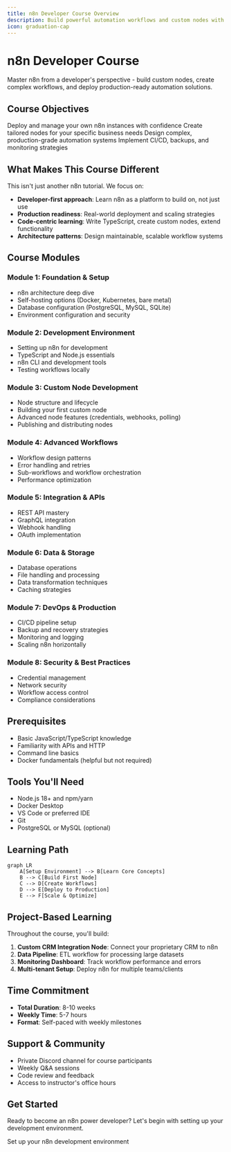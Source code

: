 ```yaml
---
title: n8n Developer Course Overview
description: Build powerful automation workflows and custom nodes with n8n
icon: graduation-cap
---
```


# n8n Developer Course

Master n8n from a developer's perspective - build custom nodes, create complex workflows, and deploy production-ready automation solutions.

## Course Objectives

<CardGroup cols={2}>
  <Card title="Self-Hosting Mastery" icon="server">
    Deploy and manage your own n8n instances with confidence
  </Card>
  <Card title="Custom Node Development" icon="code">
    Create tailored nodes for your specific business needs
  </Card>
  <Card title="Advanced Workflows" icon="network-wired">
    Design complex, production-grade automation systems
  </Card>
  <Card title="DevOps Integration" icon="infinity">
    Implement CI/CD, backups, and monitoring strategies
  </Card>
</CardGroup>

## What Makes This Course Different

This isn't just another n8n tutorial. We focus on:

- **Developer-first approach**: Learn n8n as a platform to build on, not just use
- **Production readiness**: Real-world deployment and scaling strategies
- **Code-centric learning**: Write TypeScript, create custom nodes, extend functionality
- **Architecture patterns**: Design maintainable, scalable workflow systems

## Course Modules

### Module 1: Foundation & Setup
- n8n architecture deep dive
- Self-hosting options (Docker, Kubernetes, bare metal)
- Database configuration (PostgreSQL, MySQL, SQLite)
- Environment configuration and security

### Module 2: Development Environment
- Setting up n8n for development
- TypeScript and Node.js essentials
- n8n CLI and development tools
- Testing workflows locally

### Module 3: Custom Node Development
- Node structure and lifecycle
- Building your first custom node
- Advanced node features (credentials, webhooks, polling)
- Publishing and distributing nodes

### Module 4: Advanced Workflows
- Workflow design patterns
- Error handling and retries
- Sub-workflows and workflow orchestration
- Performance optimization

### Module 5: Integration & APIs
- REST API mastery
- GraphQL integration
- Webhook handling
- OAuth implementation

### Module 6: Data & Storage
- Database operations
- File handling and processing
- Data transformation techniques
- Caching strategies

### Module 7: DevOps & Production
- CI/CD pipeline setup
- Backup and recovery strategies
- Monitoring and logging
- Scaling n8n horizontally

### Module 8: Security & Best Practices
- Credential management
- Network security
- Workflow access control
- Compliance considerations

## Prerequisites

- Basic JavaScript/TypeScript knowledge
- Familiarity with APIs and HTTP
- Command line basics
- Docker fundamentals (helpful but not required)

## Tools You'll Need

- Node.js 18+ and npm/yarn
- Docker Desktop
- VS Code or preferred IDE
- Git
- PostgreSQL or MySQL (optional)

## Learning Path

```mermaid
graph LR
    A[Setup Environment] --> B[Learn Core Concepts]
    B --> C[Build First Node]
    C --> D[Create Workflows]
    D --> E[Deploy to Production]
    E --> F[Scale & Optimize]
```

## Project-Based Learning

Throughout the course, you'll build:

1. **Custom CRM Integration Node**: Connect your proprietary CRM to n8n
2. **Data Pipeline**: ETL workflow for processing large datasets
3. **Monitoring Dashboard**: Track workflow performance and errors
4. **Multi-tenant Setup**: Deploy n8n for multiple teams/clients

## Time Commitment

- **Total Duration**: 8-10 weeks
- **Weekly Time**: 5-7 hours
- **Format**: Self-paced with weekly milestones

## Support & Community

- Private Discord channel for course participants
- Weekly Q&A sessions
- Code review and feedback
- Access to instructor's office hours

## Get Started

Ready to become an n8n power developer? Let's begin with setting up your development environment.

<Card title="Start Module 1" href="./setup-environment" icon="play">
  Set up your n8n development environment
</Card>